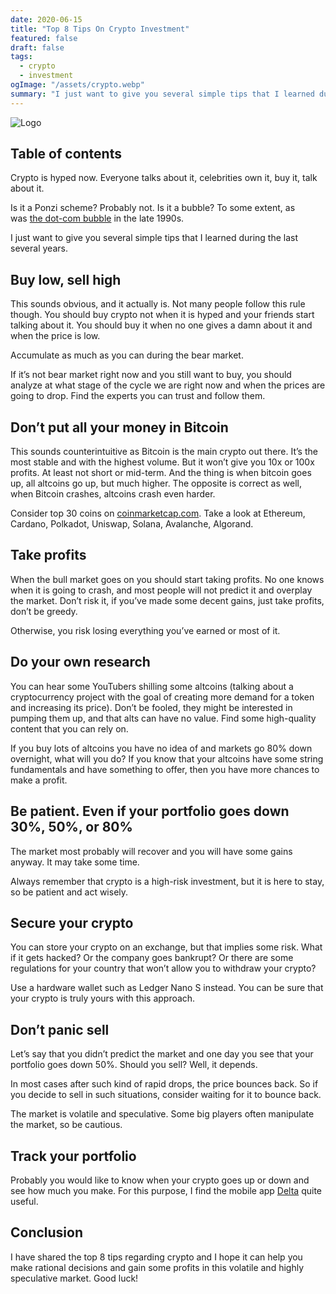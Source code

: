 ```yaml
---
date: 2020-06-15
title: "Top 8 Tips On Crypto Investment"
featured: false
draft: false
tags:
  - crypto
  - investment
ogImage: "/assets/crypto.webp"
summary: "I just want to give you several simple tips that I learned during the last several years."
---
```


![Logo](/assets/crypto.webp)

## Table of contents

Crypto is hyped now. Everyone talks about it, celebrities own it, buy it, talk about it.

Is it a Ponzi scheme? Probably not. Is it a bubble? To some extent, as was [the dot-com bubble](https://en.wikipedia.org/wiki/Dot-com_bubble) in the late 1990s.

I just want to give you several simple tips that I learned during the last several years.

## **Buy low, sell high**

This sounds obvious, and it actually is. Not many people follow this rule though. You should buy crypto not when it is hyped and your friends start talking about it. You should buy it when no one gives a damn about it and when the price is low.

Accumulate as much as you can during the bear market.

If it’s not bear market right now and you still want to buy, you should analyze at what stage of the cycle we are right now and when the prices are going to drop. Find the experts you can trust and follow them.

## **Don’t put all your money in Bitcoin**

This sounds counterintuitive as Bitcoin is the main crypto out there. It’s the most stable and with the highest volume. But it won’t give you 10x or 100x profits. At least not short or mid-term. And the thing is when bitcoin goes up, all altcoins go up, but much higher. The opposite is correct as well, when Bitcoin crashes, altcoins crash even harder.

Consider top 30 coins on [coinmarketcap.com](https://coinmarketcap.com/). Take a look at Ethereum, Cardano, Polkadot, Uniswap, Solana, Avalanche, Algorand.

## **Take profits**

When the bull market goes on you should start taking profits. No one knows when it is going to crash, and most people will not predict it and overplay the market. Don’t risk it, if you’ve made some decent gains, just take profits, don’t be greedy.

Otherwise, you risk losing everything you’ve earned or most of it.

## **Do your own research**

You can hear some YouTubers shilling some altcoins (talking about a cryptocurrency project with the goal of creating more demand for a token and increasing its price). Don’t be fooled, they might be interested in pumping them up, and that alts can have no value. Find some high-quality content that you can rely on.

If you buy lots of altcoins you have no idea of and markets go 80% down overnight, what will you do? If you know that your altcoins have some string fundamentals and have something to offer, then you have more chances to make a profit.

## **Be patient. Even if your portfolio goes down 30%, 50%, or 80%**

The market most probably will recover and you will have some gains anyway. It may take some time.

Always remember that crypto is a high-risk investment, but it is here to stay, so be patient and act wisely.

## **Secure your crypto**

You can store your crypto on an exchange, but that implies some risk. What if it gets hacked? Or the company goes bankrupt? Or there are some regulations for your country that won’t allow you to withdraw your crypto?

Use a hardware wallet such as Ledger Nano S instead. You can be sure that your crypto is truly yours with this approach.

## **Don’t panic sell**

Let’s say that you didn’t predict the market and one day you see that your portfolio goes down 50%. Should you sell? Well, it depends.

In most cases after such kind of rapid drops, the price bounces back. So if you decide to sell in such situations, consider waiting for it to bounce back.

The market is volatile and speculative. Some big players often manipulate the market, so be cautious.

## **Track your portfolio**

Probably you would like to know when your crypto goes up or down and see how much you make. For this purpose, I find the mobile app [Delta](https://delta.app/) quite useful.

## **Conclusion**

I have shared the top 8 tips regarding crypto and I hope it can help you make rational decisions and gain some profits in this volatile and highly speculative market. Good luck!
